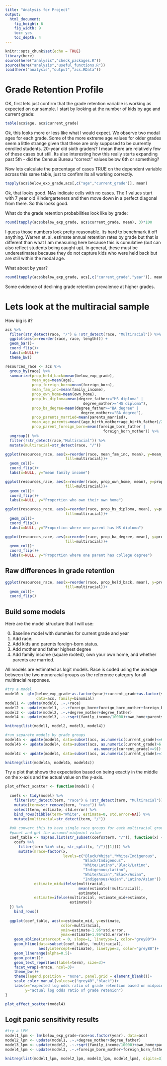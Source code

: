```yaml
---
title: "Analysis for Project"
output: 
  html_document: 
    fig_height: 6
    fig_width: 9
    toc: yes
    toc_depth: 4
---
```


```r
knitr::opts_chunk$set(echo = TRUE)
library(here)
source(here("analysis","check_packages.R"))
source(here("analysis","useful_functions.R"))
load(here("analysis","output","acs.RData"))
```


# Grade Retention Profile

OK, first lets just confirm that the grade retention variable is working as expected on our sample. I start by looking at the number of kids by age and current grade:

```r
table(acs$age, acs$current_grade)
```

Ok, this looks more or less like what I would expect. We observe two modal ages for each grade. Some of the more extreme age values for older grades seem a little strange given that these are only supposed to be currently enrolled students. 20-year old sixth graders? I mean there are relatively few of these cases but still. Its also interesting how this really starts expanding past 5th - did the Census Bureau "correct" values below 6th or something?

Now lets calculate the percentage of cases TRUE on the dependent variable across this same table, just to confirm its all working correctly.

```r
tapply(acs$below_exp_grade,acs[,c("age","current_grade")], mean)
```

Ok, that looks good. NAs indicate cells with no cases. The 1 values start with 7 year old Kindergarteners and then move down in a perfect diagonal from there. So this looks good.

What do the grade retention probabilities look like by grade:

```r
round(tapply(acs$below_exp_grade, acs$current_grade, mean), 3)*100
```

I guess those numbers look pretty reasonable. Its hard to benchmark it off anything. Warren et. al. estimate annual retention rates by grade but that is different than what I am measuring here because this is cumulative (but can also reflect students being caught up). In general, these must be underestimates because they do not capture kids who were held back but are still within the modal age. 

What about by year?

```r
round(tapply(acs$below_exp_grade, acs[,c("current_grade","year")], mean), 3)*100
```

Some evidence of declining grade retention prevalence at higher grades.

# Lets look at the multiracial sample

How big is it?

```r
acs %>%
  filter(str_detect(race, "/") & !str_detect(race, "Multiracial")) %>%
  ggplot(aes(x=reorder(race, race, length))) +
  geom_bar()+
  coord_flip()+
  labs(x=NULL)+
  theme_bw()
```

```r
resources_race <- acs %>% 
  group_by(race) %>%
  summarize(prop_held_back=mean(below_exp_grade),
            mean_age=mean(age),
            prop_foreign_born=mean(foreign_born),
            mean_fam_inc=mean(family_income),
            prop_own_home=mean(own_home),
            prop_hs_diploma=mean(degree_father>="HS diploma" | 
                                   degree_mother>="HS diploma"),
            prop_ba_degree=mean(degree_father>="BA degree" | 
                                  degree_mother>="BA degree"),
            prop_parents_married=mean(parents_married),
            mean_age_parents=mean((age_birth_mother+age_birth_father)/2),
            prop_parent_foreign_born=mean(foreign_born_father | 
                                            foreign_born_mother)) %>%
  ungroup() %>%
  filter(!str_detect(race,"Multiracial")) %>%
  mutate(multiracial=str_detect(race, "/"))
```

```r
ggplot(resources_race, aes(x=reorder(race, mean_fam_inc, mean), y=mean_fam_inc,
                           fill=multiracial))+
  geom_col()+
  coord_flip()+
  labs(x=NULL, y="mean family income")
```

```r
ggplot(resources_race, aes(x=reorder(race, prop_own_home, mean), y=prop_own_home,
                           fill=multiracial))+
  geom_col()+
  coord_flip()+
  labs(x=NULL, y="Proportion who own their own home")
```

```r
ggplot(resources_race, aes(x=reorder(race, prop_hs_diploma, mean), y=prop_hs_diploma,
                           fill=multiracial))+
  geom_col()+
  coord_flip()+
  labs(x=NULL, y="Proportion where one parent has HS diploma")
```

```r
ggplot(resources_race, aes(x=reorder(race, prop_ba_degree, mean), y=prop_ba_degree,
                           fill=multiracial))+
  geom_col()+
  coord_flip()+
  labs(x=NULL, y="Proportion where one parent has college degree")
```

## Raw differences in grade retention

```r
ggplot(resources_race, aes(x=reorder(race, prop_held_back, mean), y=prop_held_back,
                           fill=multiracial))+
  geom_col()+
  coord_flip()
```

## Build some models

Here are the model structure that I will use:

0. Baseline model with dummies for current grade and year
1. Add race.
2. Add kids and parents foreign-born status.
2. Add mother and father highest degree
3. Add family income (square rooted), own your own home, and whether parents are married.

All models are estimated as logit models. Race is coded using the average between the two monoracial groups as the reference category for all multiracial responses.

```r
#try a model
model0 <- glm(below_exp_grade~as.factor(year)+current_grade+as.factor(state)+metro, 
              data=acs, family=binomial)
model1 <- update(model0, .~.+race)
model2 <- update(model1, .~.+foreign_born+foreign_born_mother+foreign_born_father)
model3 <- update(model2, .~.+degree_mother+degree_father)
model4 <- update(model3, .~.+sqrt(family_income/10000)+own_home+parents_married)

knitreg(list(model1, model2, model3, model4))
```


```r
#run separate models by grade groups
model4a <- update(model4, data=subset(acs, as.numeric(current_grade)<=6))
model4b <- update(model4, data=subset(acs, as.numeric(current_grade)>6 &
                                        as.numeric(current_grade)<=9))
model4c <- update(model4, data=subset(acs, as.numeric(current_grade)>=10))

knitreg(list(model4a, model4b, model4c))
```


Try a plot that shows the expectation based on being exactly in the middle on the x-axis and the actual value on the y-axis.

```r
plot_effect_scatter <- function(model) {
  
  coefs <- tidy(model) %>%
    filter(str_detect(term, "race") & !str_detect(term, "Multiracial")) %>%
    mutate(term=str_remove(term, "race")) %>%
    select(term, estimate, std.error) %>%
    bind_rows(tibble(term="White", estimate=0, std.error=NA)) %>%
    mutate(multiracial=str_detect(term, "/"))
 
  #ok convert this to have single race groups for each multiracial group
  #panel and get the assumed midpoint value
  coef_table <- map(as.list(str_subset(coefs$term, "/")), function(x) {
    coefs %>%
      filter(term %in% c(x, str_split(x, "/")[[1]])) %>%
      mutate(mrace=factor(x,
                          levels=c("Black/White","White/Indigenous",
                                   "Black/Indigenous",
                                   "White/Latino","Black/Latino",
                                   "Indigenous/Latino",
                                   "White/Asian","Black/Asian",
                                   "Indigenous/Asian","Latino/Asian")),
             estimate_mid=ifelse(multiracial, 
                                 mean(estimate[!multiracial]),
                                 estimate),
             estimate=ifelse(multiracial, estimate_mid+estimate,
                             estimate))
  }) %>%
    bind_rows()
    
  ggplot(coef_table, aes(x=estimate_mid, y=estimate,
                         color=multiracial,
                         ymin=estimate-1.96*std.error,
                         ymax=estimate+1.96*std.error))+
    geom_abline(intercept = 0, slope=1, linetype=1, color="grey80")+
    geom_hline(data=subset(coef_table, !multiracial),
               aes(yintercept=estimate), linetype=3, color="grey80")+
    geom_linerange(alpha=0.5)+
    geom_point()+
    geom_text_repel(aes(label=term), size=3)+
    facet_wrap(~mrace, ncol=3)+
    theme_bw()+
    theme(legend.position = "none", panel.grid = element_blank())+
    scale_color_manual(values=c("grey40","black"))+
    labs(x="expected log odds ratio of grade retention based on midpoint",
         y="actual log odds ratio of grade retenion")
}
```

```r
plot_effect_scatter(model4)
```

## Logit panic sensitivity results


```r
#try a LPM
model1_lpm <- lm(below_exp_grade~race+as.factor(year), data=acs)
model2_lpn <- update(model1, .~.+degree_mother+degree_father)
model3_lpm <- update(model2, .~.+sqrt(family_income/10000)+own_home+parents_married)
model4_lpm <- update(model3, .~.+foreign_born_mother+foreign_born_father)

knitreg(list(model1_lpm, model2_lpm, model3_lpm, model4_lpm), digits=3)
```